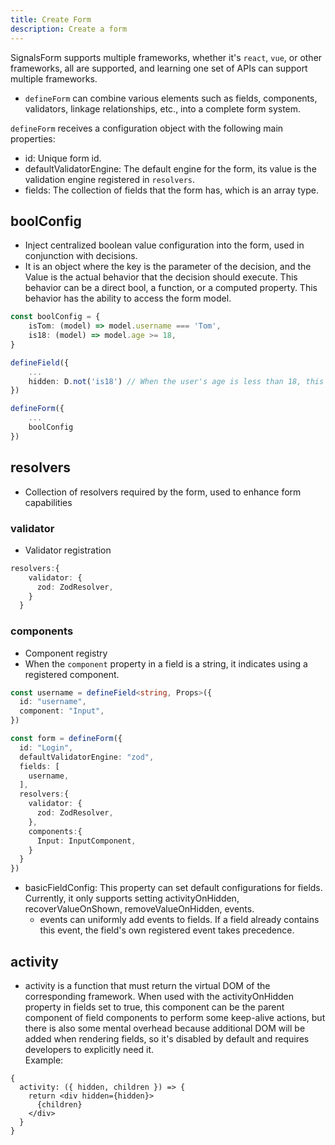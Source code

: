 ```yaml
---
title: Create Form
description: Create a form
---
```


SignalsForm supports multiple frameworks, whether it's `react`, `vue`, or other frameworks, all are supported, and learning one set of APIs can support multiple frameworks.

- `defineForm` can combine various elements such as fields, components, validators, linkage relationships, etc., into a complete form system.

`defineForm` receives a configuration object with the following main properties:

- id: Unique form id.
- defaultValidatorEngine: The default engine for the form, its value is the validation engine registered in `resolvers`.
- fields: The collection of fields that the form has, which is an array type.

## boolConfig
- Inject centralized boolean value configuration into the form, used in conjunction with decisions.
- It is an object where the key is the parameter of the decision, and the Value is the actual behavior that the decision should execute. This behavior can be a direct bool, a function, or a computed property. This behavior has the ability to access the form model.

```ts
const boolConfig = {
    isTom: (model) => model.username === 'Tom',
    is18: (model) => model.age >= 18,
}

defineField({
    ...
    hidden: D.not('is18') // When the user's age is less than 18, this field needs to be hidden
})

defineForm({
    ...
    boolConfig
})
```

## resolvers
- Collection of resolvers required by the form, used to enhance form capabilities

### validator
- Validator registration
```ts
resolvers:{ 
    validator: {
      zod: ZodResolver,
    }
  }
```

### components
- Component registry
- When the `component` property in a field is a string, it indicates using a registered component.
```ts
const username = defineField<string, Props>({
  id: "username",
  component: "Input",
})

const form = defineForm({
  id: "Login",
  defaultValidatorEngine: "zod",
  fields: [
    username,
  ],
  resolvers:{ 
    validator: {
      zod: ZodResolver,
    },
    components:{
      Input: InputComponent,
    }
  }
})
```

- basicFieldConfig: This property can set default configurations for fields. Currently, it only supports setting activityOnHidden, recoverValueOnShown, removeValueOnHidden, events.
  - events can uniformly add events to fields. If a field already contains this event, the field's own registered event takes precedence.

## activity
- activity is a function that must return the virtual DOM of the corresponding framework. When used with the activityOnHidden property in fields set to true, this component can be the parent component of field components to perform some keep-alive actions, but there is also some mental overhead because additional DOM will be added when rendering fields, so it's disabled by default and requires developers to explicitly need it.<br/>
Example:
```tsx
{
  activity: ({ hidden, children }) => {
    return <div hidden={hidden}>
      {children}
    </div>
  }
}
```
